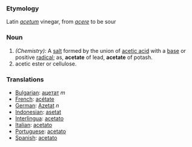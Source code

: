 ===Etymology===
Latin ''[[acetum]]'' vinegar, from ''[[acere]]'' to be sour
=== Noun ===
#''(Chemistry):'' A [[salt]] formed by the union of [[acetic acid]] with a [[base]] or positive [[radical]]; as, '''acetate''' of lead, '''acetate''' of potash.
#acetic ester or cellulose. 

=== Translations ===
* [[Bulgarian]]: [[ацетат]] ''m''
* [[French]]: [[acétate]] 
* [[German]]: [[Azetat]] ''n''
* [[Indonesian]]: [[asetat]] 
* [[Interlingua]]: [[acetato]] 
* [[Italian]]: [[acetato]] 
* [[Portuguese]]: [[acetato]] 
* [[Spanish]]: [[acetato]]